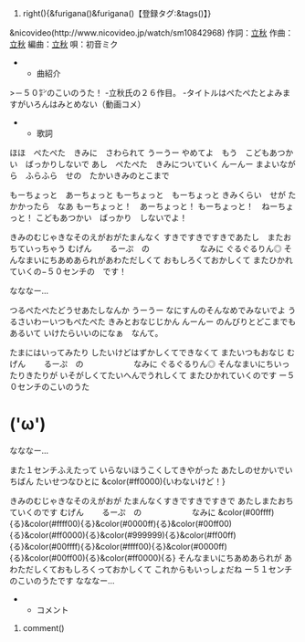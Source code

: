 #right(){&furigana()&furigana()【登録タグ:&tags()】}
&nicovideo(http://www.nicovideo.jp/watch/sm10842968)
作詞：[[立秋]]
作曲：[[立秋]]
編曲：[[立秋]]
唄：初音ミク

**曲紹介
>－５０㌢のこいのうた！
-立秋氏の２６作目。
-タイトルはぺたぺたとよみますがいろんはみとめない（動画コメ）

**歌詞
ほほ　ぺたぺた　きみに　さわられて
うーうー
やめてよ　もう　こどもあつかい　ばっかりしないで
あし　ぺたぺた　きみについていく
んーんー
まよいながら　ふらふら　せの　たかいきみのとこまで

もーちょっと　あーちょっと
もーちょっと　もーちょっと
きみくらい　せが
たかかったら　なあ
もーちょっと！　あーちょっと！
もーちょっと！　ねーちょっと！
こどもあつかい　ばっかり　しないでよ！

きみのむじゃきなそのえがおがたまんなく
すきですきですきであたし　またおちていっちゃう
むげん
　　るーぷ　の
　　　　　　なみに
ぐるぐるりん◎
そんなまいにちあめあられがあわただしくて
おもしろくておかしくて
またひかれていくの−５０センチの　です！

なななー...

つるぺたぺたどうせあたしなんか
うーうー
なにすんのそんなめでみないでよ
うるさいわーいつもぺたぺた
きみとおなじじかん
んーんー
のんびりとどこまでもあるいて
いけたらいいのになぁ　なんて。

たまにはいってみたり
したいけどはずかしくてできなくて
またいつもおなじ
むげん
　　るーぷ　の
　　　　　　なみに
ぐるぐるりん◎
そんなまいにちいったりきたりが
いそがしくてたいへんでうれしくて
またひかれていくのです
ー５０センチのこいのうた
=('ω')=
なななー...

また１センチふえたって
いらないほうこくしてきやがった
あたしのせかいでいちばん
たいせつなひとに
&color(#ff0000){いわないけど！}

きみのむじゃきなそのえがおが
たまんなくすきですきですきで
あたしまたおちていくのです
むげん
　　るーぷ　の
　　　　　　なみに
&color(#00ffff){る}&color(#ffff00){る}&color(#0000ff){る}&color(#00ff00){る}&color(#ff0000){る}&color(#999999){る}&color(#ff00ff){る}&color(#00ffff){る}&color(#ffff00){る}&color(#0000ff){る}&color(#00ff00){る}&color(#ff0000){る}
そんなまいにちあめあられが
あわただしくておもしろくっておかしくて
これからもいっしょだね
ー５１センチのこいのうたです
なななー...

**コメント
#comment()